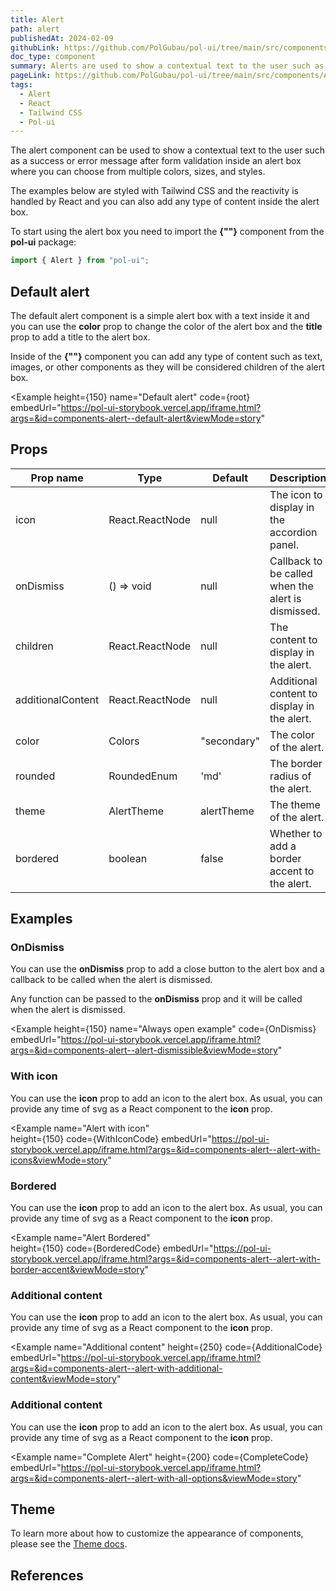 ```yaml
---
title: Alert
path: alert
publishedAt: 2024-02-09
githubLink: https://github.com/PolGubau/pol-ui/tree/main/src/components/Alert
doc_type: component
summary: Alerts are used to show a contextual text to the user such as a success or error message after form validation inside an alert box where you can choose from multiple colors, sizes, and styles.
pageLink: https://github.com/PolGubau/pol-ui/tree/main/src/components/Alert
tags:
  - Alert
  - React
  - Tailwind CSS
  - Pol-ui
---
```









The alert component can be used to show a contextual text to the user such as a success or error message after form validation inside an alert box where you can choose from multiple colors, sizes, and styles.

The examples below are styled with Tailwind CSS and the reactivity is handled by React and you can also add any type of content inside the alert box.

To start using the alert box you need to import the **{"<Alert>"}** component from the **pol-ui** package:

```jsx
import { Alert } from "pol-ui";
```

## Default alert

The default alert component is a simple alert box with a text inside it and you can use the **color** prop to change the color of the alert box and the **title** prop to add a title to the alert box.

Inside of the **{"<Alert>"}** component you can add any type of content such as text, images, or other components as they will be considered children of the alert box.

<Example
  height={150}
name="Default alert"
code={root}
embedUrl="https://pol-ui-storybook.vercel.app/iframe.html?args=&id=components-alert--default-alert&viewMode=story"

>

  <RootCode />
</Example>

## Props

| Prop name         | Type            | Default     | Description                                        |
| ----------------- | --------------- | ----------- | -------------------------------------------------- |
| icon              | React.ReactNode | null        | The icon to display in the accordion panel.        |
| onDismiss         | () => void      | null        | Callback to be called when the alert is dismissed. |
| children          | React.ReactNode | null        | The content to display in the alert.               |
| additionalContent | React.ReactNode | null        | Additional content to display in the alert.        |
| color             | Colors          | "secondary" | The color of the alert.                            |
| rounded           | RoundedEnum     | 'md'        | The border radius of the alert.                    |
| theme             | AlertTheme      | alertTheme  | The theme of the alert.                            |
| bordered          | boolean         | false       | Whether to add a border accent to the alert.       |

## Examples

### OnDismiss

You can use the **onDismiss** prop to add a close button to the alert box and a callback to be called when the alert is dismissed.

Any function can be passed to the **onDismiss** prop and it will be called when the alert is dismissed.

<Example
  height={150}
  name="Always open example"
  code={OnDismiss}
  embedUrl="https://pol-ui-storybook.vercel.app/iframe.html?args=&id=components-alert--alert-dismissible&viewMode=story"
>
  <OnDismissCode />
</Example>

### With icon

You can use the **icon** prop to add an icon to the alert box.
As usual, you can provide any time of svg as a React component to the **icon** prop.

<Example
  name="Alert with icon"   
  height={150}
code={WithIconCode}
embedUrl="https://pol-ui-storybook.vercel.app/iframe.html?args=&id=components-alert--alert-with-icons&viewMode=story"

>

  <WithIcon />
</Example>

### Bordered

You can use the **icon** prop to add an icon to the alert box.
As usual, you can provide any time of svg as a React component to the **icon** prop.

<Example
  name="Alert Bordered"   
  height={150}
code={BorderedCode}
embedUrl="https://pol-ui-storybook.vercel.app/iframe.html?args=&id=components-alert--alert-with-border-accent&viewMode=story"
>

  <Bordered />
</Example>

### Additional content

You can use the **icon** prop to add an icon to the alert box.
As usual, you can provide any time of svg as a React component to the **icon** prop.

<Example
  name="Additional content" 
  height={250}
code={AdditionalCode}
embedUrl="https://pol-ui-storybook.vercel.app/iframe.html?args=&id=components-alert--alert-with-additional-content&viewMode=story"
>

  <Additional />
</Example>

### Additional content

You can use the **icon** prop to add an icon to the alert box.
As usual, you can provide any time of svg as a React component to the **icon** prop.

<Example
  name="Complete Alert"
  height={200}
code={CompleteCode}
embedUrl="https://pol-ui-storybook.vercel.app/iframe.html?args=&id=components-alert--alert-with-all-options&viewMode=story"
>

  <Complete />
</Example>

## Theme

To learn more about how to customize the appearance of components, please see the [Theme docs](/docs/theming).

<Theme />

## References
